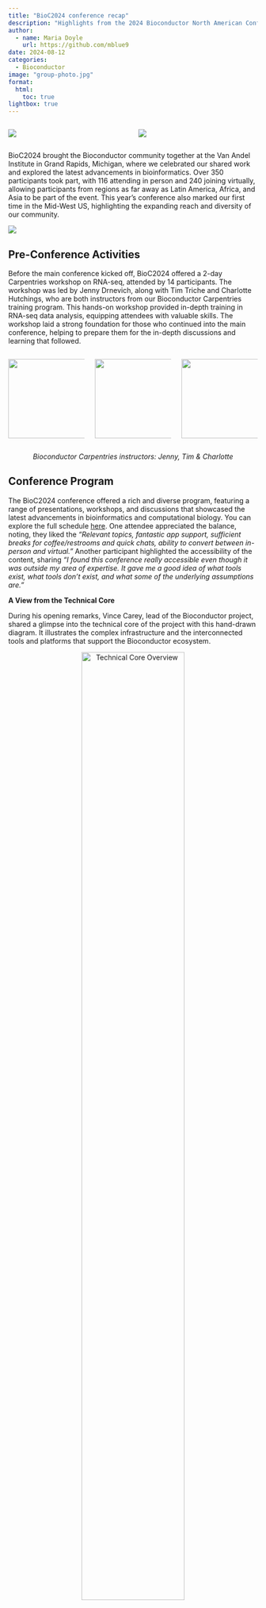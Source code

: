 ```yaml
---
title: "BioC2024 conference recap"
description: "Highlights from the 2024 Bioconductor North American Conference in Grand Rapids."
author:
  - name: Maria Doyle
    url: https://github.com/mblue9
date: 2024-08-12
categories:
  - Bioconductor
image: "group-photo.jpg"
format:
  html:
    toc: true
lightbox: true
---
```


::: {#gallery-intro .columns}
::: {.column width="100%"}
![](images/group-photo.jpg){group="gallery-intro"}
:::
::: {.column width="100%"}
![](images/bioc2024-numbers.png){group="gallery-intro"}
:::
:::

BioC2024 brought the Bioconductor community together at the Van Andel Institute in Grand Rapids, Michigan, where we celebrated our shared work and explored the latest advancements in bioinformatics. Over 350 participants took part, with 116 attending in person and 240 joining virtually, allowing participants from regions as far away as Latin America, Africa, and Asia to be part of the event. This year’s conference also marked our first time in the Mid-West US, highlighting the expanding reach and diversity of our community.

![](images/maps-attendees.png)

## Pre-Conference Activities

Before the main conference kicked off, BioC2024 offered a 2-day Carpentries workshop on RNA-seq, attended by 14 participants. The workshop was led by Jenny Drnevich, along with Tim Triche and Charlotte Hutchings, who are both instructors from our Bioconductor Carpentries training program. This hands-on workshop provided in-depth training in RNA-seq data analysis, equipping attendees with valuable skills. The workshop laid a strong foundation for those who continued into the main conference, helping to prepare them for the in-depth discussions and learning that followed.

::: {#gallery-carp .columns}
::: {.column width="33%"}
![](images/carpentries-jenny.jpg){group="gallery-carp" width="246" height="160" style="padding-right: 1px;"}
:::

::: {.column width="33%"}
![](images/carpentries-tim.jpg){group="gallery-carp" width="246" height="160" style="padding-right: 1px;"}
:::

::: {.column width="33%"}
![](images/carpentries-charlotte.jpg){group="gallery-carp" width="246" height="160"}
:::
:::


::: {style="text-align: center;"}
*Bioconductor Carpentries instructors: Jenny, Tim & Charlotte*
:::

## Conference Program

The BioC2024 conference offered a rich and diverse program, featuring a range of presentations, workshops, and discussions that showcased the latest advancements in bioinformatics and computational biology. You can explore the full schedule [here](https://www.bioc2024.bioconductor.org/schedule). One attendee appreciated the balance, noting, they liked the *"Relevant topics, fantastic app support, sufficient breaks for coffee/restrooms and quick chats, ability to convert between in-person and virtual."* Another participant highlighted the accessibility of the content, sharing *"I found this conference really accessible even though it was outside my area of expertise. It gave me a good idea of what tools exist, what tools don't exist, and what some of the underlying assumptions are."*

**A View from the Technical Core**

During his opening remarks, Vince Carey, lead of the Bioconductor project, shared a glimpse into the technical core of the project with this hand-drawn diagram. It illustrates the complex infrastructure and the interconnected tools and platforms that support the Bioconductor ecosystem.

::: {style="text-align: center;"}
![Technical Core Overview](images/opening.jpg){width="70%"}

<p style="text-align: center;">

</p>
:::

**Keynotes**

Our keynote speakers provided deep insights into their respective fields, setting the tone for an intellectually stimulating event:

-   Sündüz Keleş from the University of Wisconsin-Madison presented *"Challenges and Opportunities in the Statistical Analysis of Single Cell High Throughput Chromatin Conformation Capture Data."* She explored the complexities of single-cell chromatin conformation analysis, prompting thoughtful discussions on data interpretation and its challenges.

-   Joshua Welch from the University of Michigan introduced his work on *"Bayesian Inference of RNA Velocity from Single-Cell Multi-Omic Data,"* offering new perspectives on single-cell multi-omic data that sparked fresh insights into the dynamics of RNA velocity.

-   Stephen Piccolo from Brigham Young University discussed *"Using Artificial Intelligence to Support Dataset Finding, Image Accessibility, and Bioinformatics Education,"* highlighting how AI is transforming dataset discovery and bioinformatics education, bridging the gap between cutting-edge technology and broader accessibility.

-   Sandra Safo from the University of Minnesota presented *"Supervised Multiview Learning: The Case for One-Size-Fits-All and Bespoke Machine Learning Methods,"* discussing the balance between standardized methods and bespoke approaches in multiview learning, and highlighting the adaptability required in today’s research.

-   Luca Pinello from Massachusetts General Hospital and Harvard Medical School delivered a keynote titled *"Computational Approaches in Functional Genomics: Understanding Gene Regulation and Development."* He provided a detailed examination of computational approaches in functional genomics, offering new insights into gene regulation and development.

**Workshops**

The first day had 4 long (90 minute) hands-on workshops, 2 aimed at Bioconductor users and 2 at developers. The user-focused workshops took participants through advanced topics such as applying tidy principles to chromatin composition and exploratory spatial data analysis from single molecules to multiple samples. The developer-focused workshops focused on an Introduction to package development and Interoperability between R and Python.

**Package demos**

The conference also featured a series of package demos (short workshops of 45 mins), where attendees were introduced to tools for analyzing spatial omics data, exploring public gene expression datasets, and identifying tandem duplication events from short reads, among others. These demos provided practical insights into the latest software developments in the field.

**Short Talks**

In addition, the conference hosted numerous short talks that covered a wide array of themes, including spatial transcriptomics, single-cell data analysis, differential expression strategies, and multi-omic analysis methods. The talks highlighted cutting-edge research and innovative approaches to data analysis.

**Birds of a Feather sessions**

There were two Birds of a Feather (BoF) sessions that focused on collaborative topics like updates from the [Cloud Methods working group](https://workinggroups.bioconductor.org/currently-active-working-groups-committees.html#cloud-methods) and live-fire reproducible research, fostering open discussions and idea sharing among participants.

**Meet the Core Team, TAB and CAB**

There was also a session to introduce the Bioconductor core team and boards to the community, where they gave an overview of who they are, what they do, and shared the annual call for new members to join the TAB and CAB and participate in Bioconductor decision-making. See details on the call [here](https://www.linkedin.com/posts/bioconductor_bioconductor-rstats-bioinformatics-activity-7221903619854381058-dFP6).

## Conference Infrastructure and Tools

Ensuring a smooth and accessible experience for all attendees, both in-person and virtual, was a top priority for BioC2024. Here’s how we made that happen:

**RingCentral Platform**

The BioC2024 conference utilized the [RingCentral](https://www.ringcentral.com/) platform to stream talks and sessions to virtual attendees. This setup allowed participants from around the globe to access the live content in real-time, regardless of their location. Recordings of each day's sessions were made available from 9 PM, giving attendees the flexibility to catch up on any talks they missed. These recordings will remain accessible for a month after the conference, after which they will be added to the Bioconductor YouTube channel for long-term access. However, we also received some feedback about minor issues with the platform. A few attendees noted that the video resolution could be improved, with occasional blurriness affecting the clarity of slides and content. We’re taking this feedback on board as we plan for future events, ensuring we continue to enhance the virtual experience for all participants.

**Workshop Infrastructure**

One of the key components of BioC2024 was the hands-on workshops. To ensure these sessions ran smoothly, we leveraged the Bioconductor Galaxy cloud platform, skillfully set up by Alex Mahmoud from the Bioconductor Core Team. This platform allowed participants to interactively run workshops from anywhere, making it easier for both in-person and virtual attendees to follow along.

Alex also created a quick [2-minute video tutorial](https://video.recordonce.com/share/aGLVhlIjQhl) on how to use the platform, making sure everyone could jump in without a hitch. If you missed the live workshops, don’t worry—they’ll be available under the "Archived" section at workshop.bioconductor.org, alongside workshops from previous BioC, EuroBioC, and BioC Asia events.

![](images/workshops.png){width="70%"}

::: {style="text-align: center;"}
*Workshops by the numbers*
:::

**BioC2024 Slack**

To enhance communication and connection among attendees, we introduced a dedicated BioC2024 Slack workspace. This platform became a hub for real-time interaction, with channels tailored to different aspects of the conference, such as:

#general: Conference-wide announcements and discussions.  
#travel-buddies: Coordination of travel plans, like sharing rides from the airport. 
#local-tips: Recommendations for places to eat, visit, or explore in Grand Rapids. 
#introductions: A space for attendees to introduce themselves and get to know each other. #help-desk: For any questions or assistance needed during the conference. 
#feedback: To gather suggestions and impressions in real-time.

The Slack space was well-received, with 798 messages exchanged, showing how much attendees valued this mode of communication.

The feedback from virtual attendees highlighted appreciation for the infrastructure. As one participant shared, *"This was also the best virtual conference experience I have had. I found the platform easy to use, enjoyed being able to use Galaxy to see some of the code myself, and I really liked the setup."* Another attendee appreciated the inclusivity of the virtual setup, stating, *"Despite the distance and time difference, I was still able to be a part of the conference. I learned a little more about the Bioconductor community also."*

## Community Recognition and Support

**Bioconductor Awards 2024**\
Recognizing community contributions is a key part of Bioconductor, and this year’s awards ceremony was a highlight of BioC2024. Four outstanding community members were honored with the Bioconductor Community Award: **Saskia Freytag, Lambda Moses, Jenny Drnevich, and Martin Morgan**. These individuals were nominated by their peers and selected by the Bioconductor Community Advisory Board and Technical Advisory Board for their exceptional contributions to the project.

This year also marked the introduction of the Bioconductor Athena Award, which was posthumously awarded to **Beatriz Calvo-Serra**. This award recognizes outstanding contributions to the Bioconductor community and honors individuals who inspire through their work and legacy. Bea’s impact on the community was significant, and her story continues to inspire many. You can read more about Bea’s remarkable journey and the legacy she left behind in [this blog post](https://blog.bioconductor.org/posts/2024-07-29-athena-award/).

You can learn more about the Bioconductor awards and the stories behind the winners on the [Bioconductor website awards page](https://bioconductor.org/about/awards/). Below, you’ll find a gallery of the award certificates.

::: {#awards-gallery .columns}
::: {.column width="18.5%"}
![](images/awards-Freytag.png){group="awards-gallery" style="border: 1px solid #ccc; padding: 5px;"}
:::

::: {.column width="18.5%"}
![](images/awards-Moses.png){group="awards-gallery" style="border: 1px solid #ccc; padding: 5px;"}
:::

::: {.column width="18.5%"}
![](images/awards-Drnevich.png){group="awards-gallery" style="border: 1px solid #ccc; padding: 5px;"}
:::

::: {.column width="18.5%"}
![](images/awards-Morgan.png){group="awards-gallery" style="border: 1px solid #ccc; padding: 5px;"}
:::

::: {.column width="18.5%"}
![](images/awards-Calvo-Serra.png){group="awards-gallery" style="border: 1px solid #ccc; padding: 5px;"}
:::
:::

::: {style="text-align: center;"}
*Certificates for the 2024 Bioconductor Award Winners*
:::

**Scholarships**\
Inclusivity and diversity are at the heart of the Bioconductor community. To support this, the BioC2024 conference committee awarded scholarships to 8 in-person and 70 virtual attendees. These scholarships were designed to ensure that individuals who might otherwise face financial barriers could participate in the conference.

Whether attending in person or virtually, scholarship recipients were able to engage fully with the conference, bringing a wide range of perspectives and experiences to the discussions.

::: {style="float: right; margin-left: 15px;"}
<img src="images/sticker.png" alt="BioC2024 Sticker" width="200"/>
:::

**Sticker contest winner**\
Every year, the Bioconductor community looks forward to the official conference sticker, and BioC2024 was no exception. This year’s sticker, designed by Farhan Ameen from the University of Sydney, Australia, was a crowd favorite. Farhan’s design creatively incorporated elements of the Grand Rapids city logo, including the blue of the Grand River, the iconic red of La Grande Vitesse sculpture, and the bright yellow of the Michigan sun.

This vibrant sticker was a symbol of the conference, reminding us of the connections we built and the knowledge we shared.

## Social Events and Networking

BioC2024 wasn’t just about presentations and workshops—it was also a time to connect with others in the Bioconductor community. From planned events to impromptu meetups, these social opportunities were key to fostering collaboration and building lasting relationships. One attendee shared, *"The conference allowed me to network with individuals from all over the world. It also opened up my eyes towards Spatial Transcriptomics."* Another participant mentioned how *"Being able to share an Uber from the airport from communication on the Slack channel, the sense of community, and many cool talks"* enriched their experience."

**Walking Tour and City Built Social**\
The conference kicked off with a walking tour of Grand Rapids, led by local host and organizer Tim Triche. This tour offered a unique opportunity for attendees to explore the city and get to know each other in a relaxed setting. The evening continued with a casual gathering at City Built, where participants shared ideas over food and drinks, setting the tone for an open and friendly conference experience.

**R-Ladies Meetup and Slack Conversations**\
Breakfasts and lunches at the conference venue provided more chances to connect. A special [R-Ladies meetup lunch](https://www.meetup.com/rladies-east-lansing/events/302185529) on the second day brought together women and allies in the R and Bioconductor communities to connect and discuss their work and experiences.

In addition to in-person interactions, the BioC2024 Slack channels were buzzing with conversations. Whether coordinating travel plans, sharing local tips, or just introducing themselves, attendees made good use of this digital space to connect and collaborate.

**A Welcoming Atmosphere**\
Throughout the conference, attendees consistently remarked on the friendly and welcoming atmosphere. These social events and informal meetups not only made it easy to meet new people and reconnect with old friends, but also laid the groundwork for future collaborations. We’re excited to see what comes from the connections made at BioC2024.

![](images/walking-tour.jpg){width="70%" fig-align="center"}

**Memorable Moments**

One of the standout moments of the conference was Wes Wilson’s lightning talk titled *"Like & Subscribe: what streaming bioinformatics taught me about academia,"* delivered just before lunch on the final day. Wes had everyone laughing with his humorous take on the parallels between bioinformatics and the world of streaming. It was a perfect way to energize attendees before the final stretch of the event.

::: {style="width: 70%; margin: 0 auto;"}
![](images/wes-vince.jpg){width="100%" group="gallery-wes"}

::: {#gallery-wes .columns}
::: {.column width="50%"}
![](images/wes-tim.jpg){group="gallery-wes"}
:::

::: {.column width="50%"}
![](images/wes-erica.jpg){group="gallery-wes"}
:::
:::
:::

## Materials

**Videos**\
To ensure that the knowledge shared at BioC2024 reaches as many people as possible, recordings of talks, workshops, and demos will be made available on [Bioconductor YouTube](https://www.youtube.com/user/bioconductor) about one month after the conference. Look out for the BioC2024 playlist, where you can revisit your favorite sessions or catch up on what you missed.

**Workshops**\
The materials from BioC2024’s workshops will also be available through the conference website, and interactively through [workshop.bioconductor.org](https://workshop.bioconductor.org/) under the “Archived” section. This ensures that the hands-on learning from the conference can continue long after it’s over.

**Slides**\
Presenters are encouraged to share their presentations (slides, etc.) through the Zenodo Bioconductor community. This not only helps disseminate the knowledge further but also allows for the work to be cited and referenced by others in the field. See an example [here](https://zenodo.org/records/13236253).

## What did attendees like?

BioC2024 received positive feedback from attendees, many of whom appreciated the opportunity to deepen their connection to the Bioconductor community. One such reflection came from [Boyi Guo](https://www.linkedin.com/posts/bioconductor_bioc2024-activity-7217905914966667264-i79r), a Postdoctoral Fellow in Biostatistics at Johns Hopkins University and one of the conference presenters. During one of the evening social events, Boyi shared how attending BioC2024 transformed his understanding of the community. He later provided this testimonial:

*"After years of being both a user and developer of Bioconductor, I finally attended my first BioC conference this past summer—and it was an incredible experience! Despite being a newcomer to the BioC conference, BioC2024 felt like a true homecoming.*

*There was something really special about the conference—it was inclusive and lively. You could really feel the energy in the thoughtful and friendly scientific discussions, the meaningful conversations during breaks, and the laughter at the social events.*

*What excited me most was finally meeting the people behind the familiar names on mailing lists and GitHub—the ones who had answered my questions, reviewed my packages, and built the tools that are essential to my work. Before attending, 'community' was just a word to me. But seeing how friendly and welcoming everyone was, and witnessing the recognition by the community of its members during the awards ceremony, really showed me what makes this community special.*

*I’m really grateful to be part of a community with such a rich history. It’s all about simple but powerful goals—like working together to create and share innovative software, making it easier for people to get into interdisciplinary research, and ensuring research results can be reproduced anywhere.*

*BioC wasn’t just another conference; it felt like a celebration of a thriving community that truly inspires and empowers you."*

## Upcoming Bioconductor conferences

If you missed BioC2024, there are plenty of other opportunities to connect with the Bioconductor community at our upcoming conferences. As one attendee summed up, *"Thanks! It was excellent to draw closer to the community building tools I use to teach and do research."* Another expressed their appreciation by saying, *"Thank you very much for the organizers, platforms, and speakers of this super nice and inspiring conference."*

-   **EuroBioC 2024**\
    September 4-6 in Oxford, UK. Website: <https://eurobioc2024.bioconductor.org/>\
-   **BioC Asia 2024**\
    November 7-8 in Sydney, Australia. Website: <https://biocasia2024.bioconductor.org/>\
-   **BioC North America 2025**\
    June 23-26 in New York, USA. Stay tuned for more details!

## Acknowledgments

**Sponsors**\
BioC2024 are extremely grateful to those that sponsored BioC2024. BioC2024’s gold sponsors were [Microsoft Genomics](%5Bhttps://www.microsoft.com/en-us/genomics/) and [Moderna](https://www.modernatx.com/), silver sponsors were [R Consortium](https://www.r-consortium.org/), [Novartis](https://www.novartis.com), [Denali Therapeutics](https://www.denalitherapeutics.com/), [Genentech](https://www.gene.com/), [Bristol Myers Squibb](https://www.bms.com/) and other sponsors were [Bluebird Bio](https://www.bluebirdbio.com/). Their support along with BioC2024’s other sponsors was greatly appreciated by the Bioconductor community.

![](images/sponsors.png)

**Hosts**

Van Andel Institute

**Organizing Committee**

Chair: Erica Feick, Dana-Farber Cancer Institute\
Local Host and Organizer: Tim Triche, Van Andel Institute

Mahmoud Ahmed, The Institute of Cancer Research, UK\
Krithika Bhuvanesh, Georgetown University\
Vincent Carey, Brigham and Women’s Hospital, Harvard Medical School\
Marc Carlson, Seattle Children's Hospital\
Maria Doyle, University of Limerick, Ireland\
Mikhail Dozmorov, Virginia Commonwealth University\
Jenny Drnevich, University of Illinois at Urbana-Champaign\
Lauren Harmon, Van Andel Institute\
Michael Love, University of North Carolina\
Alexandru Mahmoud, Harvard Medical School\
Matthew McCall, University of Rochester Medical Center\
Lori (Shepherd) Kern, Roswell Park Comprehensive Cancer Center\
Charlotte Soneson, Friedrich Miescher Institute for Biomedical Research, Switzerland\
Levi Waldron, CUNY Graduate School of Public Health and Health Policy\
Wes Wilson, University of Pennsylvania\
Courtney Zirkle, Events and Meeting Coordinator, Van Andel Institute

**Social Media Support**\
Amaka Joyce
